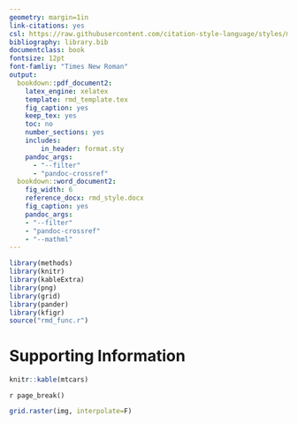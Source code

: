 ```yaml
---
geometry: margin=1in
link-citations: yes
csl: https://raw.githubusercontent.com/citation-style-language/styles/master/ecology.csl
bibliography: library.bib
documentclass: book
fontsize: 12pt
font-famliy: "Times New Roman"
output:
  bookdown::pdf_document2:
    latex_engine: xelatex
    template: rmd_template.tex
    fig_caption: yes
    keep_tex: yes
    toc: no
    number_sections: yes
    includes:
        in_header: format.sty
    pandoc_args:
      - "--filter"
      - "pandoc-crossref"
  bookdown::word_document2:
    fig_width: 6
    reference_docx: rmd_style.docx
    fig_caption: yes
    pandoc_args:
    - "--filter"
    - "pandoc-crossref"
    - "--mathml"
---
```



```r
library(methods)
library(knitr)
library(kableExtra)
library(png)
library(grid)
library(pander)
library(kfigr)
source("rmd_func.r")
```



# Supporting Information

```r
knitr::kable(mtcars)
```

`r page_break()`

```r
grid.raster(img, interpolate=F)

```
